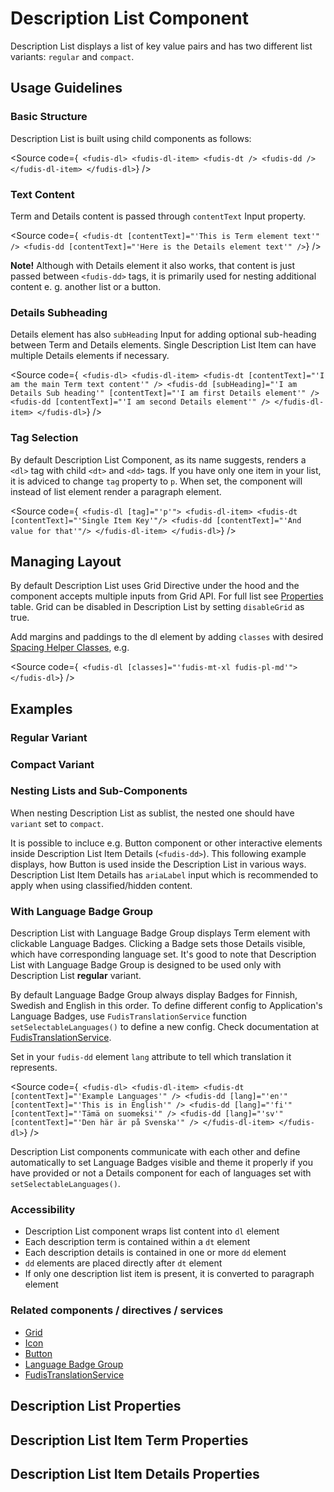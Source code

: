 
<Meta title="Components/Description List" />

# Description List Component

Description List displays a list of key value pairs and has two different list variants: `regular` and `compact`.

## Usage Guidelines

### Basic Structure

Description List is built using child components as follows:

<Source
  code={`
<fudis-dl>
  <fudis-dl-item>
    <fudis-dt />
    <fudis-dd />
  </fudis-dl-item>
</fudis-dl>`}
/>

### Text Content

Term and Details content is passed through `contentText` Input property.

<Source
  code={`
<fudis-dt [contentText]="'This is Term element text'" />
<fudis-dd [contentText]="'Here is the Details element text'" />`}
/>

**Note!** Although with Details element it also works, that content is just passed between `<fudis-dd>` tags, it is primarily used for nesting additional content e. g. another list or a button.

### Details Subheading

Details element has also `subHeading` Input for adding optional sub-heading between Term and Details elements. Single Description List Item can have multiple Details elements if necessary.

<Source
  code={`
<fudis-dl>
  <fudis-dl-item>
  <fudis-dt [contentText]="'I am the main Term text content'" />
  <fudis-dd [subHeading]="'I am Details Sub heading'" [contentText]="'I am first Details element'" />
  <fudis-dd [contentText]="'I am second Details element'" />
</fudis-dl-item>
</fudis-dl>`}
/>

### Tag Selection

By default Description List Component, as its name suggests, renders a `<dl>` tag with child `<dt>` and `<dd>` tags. If you have only one item in your list, it is adviced to change `tag` property to `p`. When set, the component will instead of list element render a paragraph element.

<Source
  code={`
<fudis-dl [tag]="'p'">
  <fudis-dl-item>
    <fudis-dt [contentText]="'Single Item Key'"/>
    <fudis-dd [contentText]="'And value for that'"/>
  </fudis-dl-item>
</fudis-dl>`}
/>

## Managing Layout

By default Description List uses Grid Directive under the hood and the component accepts multiple inputs from Grid API. For full list see [Properties](#description-list-properties) table. Grid can be disabled in Description List by setting `disableGrid` as true.

Add margins and paddings to the dl element by adding `classes` with desired [Spacing Helper Classes](/docs/foundations-spacing-css-helper-classes--documentation), e.g.

<Source
  code={`
  <fudis-dl
[classes]="'fudis-mt-xl fudis-pl-md'">
</fudis-dl>`}
/>

## Examples

### Regular Variant

<Canvas of={DescriptionListStories.DescriptionList}></Canvas>

### Compact Variant

<Canvas of={DescriptionListStories.DescriptionListCompact}></Canvas>

### Nesting Lists and Sub-Components

When nesting Description List as sublist, the nested one should have `variant` set to `compact`.

<Canvas of={DescriptionListStories.NestedDescriptionLists}></Canvas>

It is possible to incluce e.g. Button component or other interactive elements inside Description List Item Details (`<fudis-dd>`). This following example displays, how Button is used inside the Description List in various ways.
Description List Item Details has `ariaLabel` input which is recommended to apply when using classified/hidden content.

<Canvas of={DescriptionListStories.NestedSubComponents}></Canvas>

### With Language Badge Group

Description List with Language Badge Group displays Term element with clickable Language Badges. Clicking a Badge sets those Details visible, which have corresponding language set. It's good to note that Description List with Language Badge Group is designed to be used only with Description List **regular** variant.

By default Language Badge Group always display Badges for Finnish, Swedish and English in this order. To define different config to Application's Language Badges, use `FudisTranslationService` function `setSelectableLanguages()` to define a new config.
Check documentation at [FudisTranslationService](/docs/services-translation--documentation#translation-service).

Set in your `fudis-dd` element `lang` attribute to tell which translation it represents.

<Source
  code={`
<fudis-dl>
  <fudis-dl-item>
    <fudis-dt [contentText]="'Example Languages'" />
    <fudis-dd [lang]="'en'" [contentText]="'This is in English'" />
    <fudis-dd [lang]="'fi'" [contentText]="'Tämä on suomeksi'" />
    <fudis-dd [lang]="'sv'" [contentText]="'Den här är på Svenska'" />
  </fudis-dl-item>
</fudis-dl>`}
/>

Description List components communicate with each other and define automatically to set Language Badges visible and theme it properly if you have provided or not a Details component for each of languages set with `setSelectableLanguages()`.

<Canvas of={DescriptionListStories.WithLanguageBadges}></Canvas>

### Accessibility

- Description List component wraps list content into `dl` element
- Each description term is contained within a `dt` element
- Each description details is contained in one or more `dd` element
- `dd` elements are placed directly after `dt` element
- If only one description list item is present, it is converted to paragraph element

### Related components / directives / services

- [Grid](/docs/components-grid-grid--example)
- [Icon](/docs/components-icon--icon)
- [Button](/docs/components-button--button)
- [Language Badge Group](/docs/components-language-badge-group--documentation)
- [FudisTranslationService](/docs/services-translation--documentation#translation-service)

## Description List Properties

<ArgTypes of={DescriptionListComponent} exclude={descriptionListArgsTypesExclude} />

## Description List Item Term Properties

<ArgTypes of={DescriptionListItemTermComponent} />

## Description List Item Details Properties

<ArgTypes of={DescriptionListItemDetailsComponent} />

